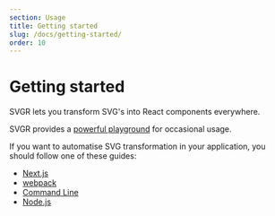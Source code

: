 ```yaml
---
section: Usage
title: Getting started
slug: /docs/getting-started/
order: 10
---
```


# Getting started

SVGR lets you transform SVG's into React components everywhere.

<carbon-ad />

SVGR provides a [powerful playground](https://react-svgr.com/playground/) for occasional usage.

If you want to automatise SVG transformation in your application, you should follow one of these guides:

- [Next.js](/docs/next/)
- [webpack](/docs/webpack/)
- [Command Line](/docs/cli/)
- [Node.js](/docs/node-api/)
